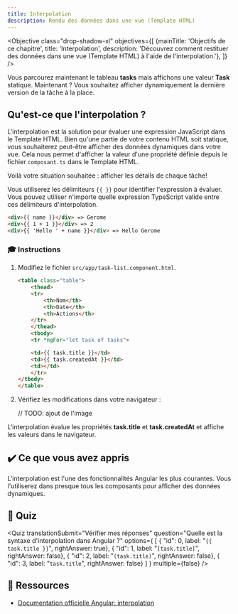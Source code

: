 ```yaml
---
title: Interpolation
description: Rendu des données dans une vue (Template HTML)
---
```



<Objective class="drop-shadow-xl" objectives={[
    {mainTitle: 'Objectifs de ce chapitre', title: 'Interpolation', description: 'Découvrez comment restituer des données dans une vue (Template HTML) à l\'aide de l\'interpolation.'},
]} />


Vous parcourez maintenant le tableau **tasks** mais affichons une valeur **Task** statique.
Maintenant ? Vous souhaitez afficher dynamiquement la dernière version de la tâche à la place.

## Qu'est-ce que l'interpolation ?

L'interpolation est la solution pour évaluer une expression JavaScript dans le Template HTML.
Bien qu'une partie de votre contenu HTML soit statique, vous souhaiterez peut-être afficher des données dynamiques dans votre vue.
Cela nous permet d'afficher la valeur d'une propriété définie depuis le fichier `composant.ts` dans le Template HTML.

Voilà votre situation souhaitée : afficher les détails de chaque tâche!

Vous utiliserez les délimiteurs `{{ }}` pour identifier l'expression à évaluer.
Vous pouvez utiliser n'importe quelle expression TypeScript valide entre ces délimiteurs d'interpolation.

```html
<div>{{ name }}</div> => Gerome
<div>{{ 1 + 1 }}</div> => 2
<div>{{ 'Hello ' + name }}</div> => Hello Gerome
```

### 🎓 Instructions

<Steps>

1. Modifiez le fichier `src/app/task-list.component.html`.

    ```html ins={"Ajoutez une interpolation et transmettez-lui une propriété de tâche": 11-13}
    <table class="table">
        <thead>
        <tr>
            <th>Nom</th>
            <th>Date</th>
            <th>Actions</th>
        </tr>
        </thead>
        <tbody>
        <tr *ngFor="let task of tasks">

        <td>{{ task.title }}</td>
        <td>{{ task.createdAt }}</td>
        <td></td>
        </tr>
    </tbody>
    </table>
    ```

2. Vérifiez les modifications dans votre navigateur :

    // TODO: ajout de l'image

</Steps>

L'interpolation évalue les propriétés **task.title** et **task.createdAt** et affiche les valeurs dans le navigateur.

## ✔️ Ce que vous avez appris

L'interpolation est l'une des fonctionnalités Angular les plus courantes. Vous l'utiliserez dans presque tous les composants pour afficher des données dynamiques.

## 🚦 Quiz

<Quiz
    translationSubmit="Vérifier mes réponses"
    question="Quelle est la syntaxe d'interpolation dans Angular ?"
    options={
        [
            { "id": 0, label: "`{{ task.title }}`", rightAnswer: true},
            { "id": 1, label: "`[task.title]`", rightAnswer: false},
            { "id": 2, label: "`(task.title)`", rightAnswer: false},
            { "id": 3, label: "`task.title`", rightAnswer: false}
        ]
    }
    multiple={false}
/>

## 🔗 Ressources

- <a href="https://angular.dev/guide/templates/interpolation" target="_blank">Documentation officielle Angular: interpolation</a>

